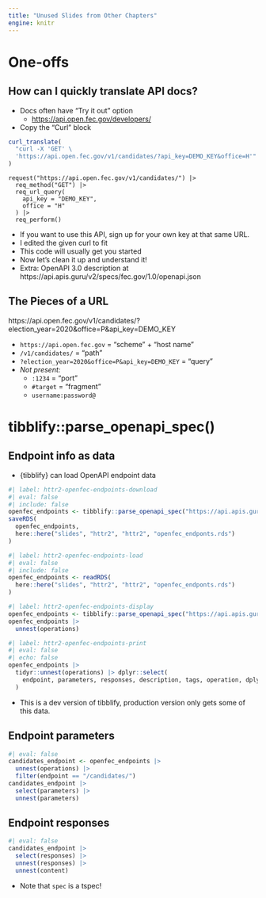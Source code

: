 ```yaml
---
title: "Unused Slides from Other Chapters"
engine: knitr
---
```


# One-offs

## How can I quickly translate API docs?

-   Docs often have "Try it out" option
    -   [https://api.open.fec.gov/developers/](https://api.open.fec.gov/developers/)
-   Copy the "Curl" block

::: fragment
```r
curl_translate(
  "curl -X 'GET' \
  'https://api.open.fec.gov/v1/candidates/?api_key=DEMO_KEY&office=H'"
)
```
:::

::: fragment
```
request("https://api.open.fec.gov/v1/candidates/") |> 
  req_method("GET") |> 
  req_url_query(
    api_key = "DEMO_KEY",
    office = "H"
  ) |> 
  req_perform()
```
:::

::: notes
-   If you want to use this API, sign up for your own key at that same URL.
-   I edited the given curl to fit
-   This code will usually get you started
-   Now let's clean it up and understand it!
-   Extra: OpenAPI 3.0 description at https://api.apis.guru/v2/specs/fec.gov/1.0/openapi.json
:::

## The Pieces of a URL

https://api.open.fec.gov/v1/candidates/?election_year=2020&office=P&api_key=DEMO_KEY

-   `https://api.open.fec.gov` = "scheme" + "host name"
-   `/v1/candidates/` = "path"
-   `?election_year=2020&office=P&api_key=DEMO_KEY` = "query"
-   *Not present:* 
    -   `:1234` = "port"
    -   `#target` = "fragment"
    -   `username:password@`

# tibblify::parse_openapi_spec()

## Endpoint info as data

-   {tibblify} can load OpenAPI endpoint data

```r
#| label: httr2-openfec-endpoints-download
#| eval: false
#| include: false
openfec_endpoints <- tibblify::parse_openapi_spec("https://api.apis.guru/v2/specs/fec.gov/1.0/openapi.json")
saveRDS(
  openfec_endpoints, 
  here::here("slides", "httr2", "httr2", "openfec_endponts.rds")
)
```
```r
#| label: httr2-openfec-endpoints-load
#| eval: false
#| include: false
openfec_endpoints <- readRDS(
  here::here("slides", "httr2", "httr2", "openfec_endponts.rds")
)
```

::: fragment
```r
#| label: httr2-openfec-endpoints-display
openfec_endpoints <- tibblify::parse_openapi_spec("https://api.apis.guru/v2/specs/fec.gov/1.0/openapi.json")
openfec_endpoints |> 
  unnest(operations)
```
```r
#| label: httr2-openfec-endpoints-print
#| eval: false
#| echo: false
openfec_endpoints |> 
  tidyr::unnest(operations) |> dplyr::select(
    endpoint, parameters, responses, description, tags, operation, dplyr::everything()
  )
```
:::

::: notes
-   This is a dev version of tibblify, production version only gets some of this data.
:::

## Endpoint parameters

```r
#| eval: false
candidates_endpoint <- openfec_endpoints |> 
  unnest(operations) |> 
  filter(endpoint == "/candidates/")
candidates_endpoint |> 
  select(parameters) |> 
  unnest(parameters)
```

## Endpoint responses

```r
#| eval: false
candidates_endpoint |> 
  select(responses) |>
  unnest(responses) |> 
  unnest(content)
```

::: notes
-   Note that `spec` is a tspec!
:::
